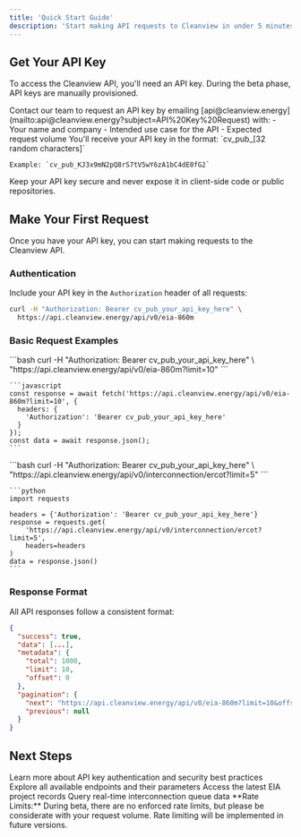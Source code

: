 ```yaml
---
title: 'Quick Start Guide'
description: 'Start making API requests to Cleanview in under 5 minutes'
---
```


## Get Your API Key

To access the Cleanview API, you'll need an API key. During the beta phase, API keys are manually provisioned.

<Steps>
  <Step title="Request Access">
    Contact our team to request an API key by emailing [api@cleanview.energy](mailto:api@cleanview.energy?subject=API%20Key%20Request) with:
    - Your name and company
    - Intended use case for the API
    - Expected request volume
  </Step>
  <Step title="Receive Your Key">
    You'll receive your API key in the format: `cv_pub_[32 random characters]`
    
    Example: `cv_pub_KJ3x9mN2pQ8rS7tV5wY6zA1bC4dE0fG2`
  </Step>
  <Step title="Store Securely">
    Keep your API key secure and never expose it in client-side code or public repositories.
  </Step>
</Steps>

## Make Your First Request

Once you have your API key, you can start making requests to the Cleanview API.

### Authentication

Include your API key in the `Authorization` header of all requests:

```bash
curl -H "Authorization: Bearer cv_pub_your_api_key_here" \
  https://api.cleanview.energy/api/v0/eia-860m
```

### Basic Request Examples

<AccordionGroup>
  <Accordion icon="database" title="Get EIA 860M Data">
    ```bash
    curl -H "Authorization: Bearer cv_pub_your_api_key_here" \
      "https://api.cleanview.energy/api/v0/eia-860m?limit=10"
    ```
    
    ```javascript
    const response = await fetch('https://api.cleanview.energy/api/v0/eia-860m?limit=10', {
      headers: {
        'Authorization': 'Bearer cv_pub_your_api_key_here'
      }
    });
    const data = await response.json();
    ```
  </Accordion>
  
  <Accordion icon="network-wired" title="Get Interconnection Queue Data">
    ```bash
    curl -H "Authorization: Bearer cv_pub_your_api_key_here" \
      "https://api.cleanview.energy/api/v0/interconnection/ercot?limit=5"
    ```
    
    ```python
    import requests
    
    headers = {'Authorization': 'Bearer cv_pub_your_api_key_here'}
    response = requests.get(
        'https://api.cleanview.energy/api/v0/interconnection/ercot?limit=5',
        headers=headers
    )
    data = response.json()
    ```
  </Accordion>
</AccordionGroup>

### Response Format

All API responses follow a consistent format:

```json
{
  "success": true,
  "data": [...],
  "metadata": {
    "total": 1000,
    "limit": 10,
    "offset": 0
  },
  "pagination": {
    "next": "https://api.cleanview.energy/api/v0/eia-860m?limit=10&offset=10",
    "previous": null
  }
}
```

## Next Steps

<CardGroup>
  <Card title="Authentication Details" icon="key" href="/authentication">
    Learn more about API key authentication and security best practices
  </Card>
  <Card title="API Reference" icon="code" href="/api-reference/introduction">
    Explore all available endpoints and their parameters
  </Card>
  <Card title="EIA 860M Data" icon="database" href="/api-reference/endpoint/eia-860m">
    Access the latest EIA project records
  </Card>
  <Card title="Interconnection Queues" icon="network-wired" href="/api-reference/endpoint/ercot">
    Query real-time interconnection queue data
  </Card>
</CardGroup>

<Note>
  **Rate Limits:** During beta, there are no enforced rate limits, but please be considerate with your request volume. Rate limiting will be implemented in future versions.
</Note>